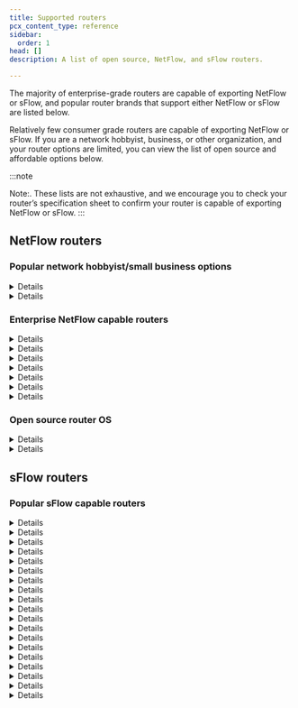 ```yaml
---
title: Supported routers
pcx_content_type: reference
sidebar:
  order: 1
head: []
description: A list of open source, NetFlow, and sFlow routers.

---
```



The majority of enterprise-grade routers are capable of exporting <GlossaryTooltip term="NetFlow">NetFlow</GlossaryTooltip> or <GlossaryTooltip term="sFlow">sFlow</GlossaryTooltip>, and popular router brands that support either NetFlow or sFlow are listed below.

Relatively few consumer grade routers are capable of exporting NetFlow or sFlow. If you are a network hobbyist, business, or other organization, and your router options are limited, you can view the list of open source and affordable options below.

:::note

Note:. These lists are not exhaustive, and we encourage you to check your router’s specification sheet to confirm your router is capable of exporting NetFlow or sFlow.
:::

## NetFlow routers

### Popular network hobbyist/small business options

<Details header="pfSense">

- [pfsense website](https://www.pfsense.org/)
- **Supported hardware model or plugin**: [softflowd](https://docs.netgate.com/pfsense/en/latest/recipes/netflow-with-softflowd.html)

</Details>

<Details header="Ubiquiti">

- [Ubiquiti website](https://www.ui.com/)
- **Supported hardware model or plugin**: UISP EdgeRouter series

</Details>

### Enterprise NetFlow capable routers

<Details header="Barracuda">

- **Supported hardware model or plugin**: CloudGen Firewall, NG Firewall

</Details>

<Details header="Cisco">

- [NetFlow/sFlow Support Matrix](https://community.cisco.com/t5/security-knowledge-base/netflow-support-matrix/ta-p/3644638?attachment-id=203270)
- **Supported hardware model or plugin**: ASR series, Catalyst series, ISR series, Nexus 1000v, Nexus 5000, Nexus 6000, Nexus 7000, Nexus 9000, WLC series, 800 series (not 860)

</Details>

<Details header="Fortinet">

- **Supported hardware model or plugin**: FortiGate series, FortiSwitch series

</Details>

<Details header="Meraki">

- [NetFlow/sFlow Support Matrix (Meraki on page 2)](https://community.cisco.com/t5/security-knowledge-base/netflow-support-matrix/ta-p/3644638?attachment-id=203270)
- **Supported hardware model or plugin**: MX series, Z1 series

</Details>

<Details header="Mikrotik">

- [MikroTik website](https://wiki.mikrotik.com/wiki/Manual:IP/Traffic_Flow)
- **Supported hardware model or plugin**: Router OS v2.9, v3, v4, and later

</Details>

<Details header="Nokia">

- **Supported hardware model or plugin**: 7950 XRS series, 7750 SR series

</Details>

<Details header="Ubiquiti">

- [Ubiquiti website](https://www.ui.com/)
- **Supported hardware model or plugin**: 7950 XRS series, 7750 SR series

</Details>

### Open source router OS

<Details header="pfSense">

- [pfSense website](https://www.pfsense.org/)
- **Supported hardware model or plugin**: [softflowd](https://docs.netgate.com/pfsense/en/latest/recipes/netflow-with-softflowd.html)

</Details>

<Details header="OpenWrt">

- [OpenWrt website](https://openwrt.org/start)
- **Supported hardware model or plugin**: [Table of supported routers](https://openwrt.org/toh/start)<br/> [OpenWrt NetFlow support](https://openwrt.org/packages/pkgdata/softflowd)

</Details>

## sFlow routers

### Popular sFlow capable routers

<Details header="Arista">

- **Supported hardware model or plugin**: 710P series, 720X series, 7010 series, 7020R series, 7050X3 series, 7060X series, 7150 series, 7160 series, 7170 series, 7250X series, 7280R series, 7300 series, 7500R series, 7800R3 series

</Details>

<Details header="Aruba">

- **Supported hardware model or plugin**: 2530 series, 2540 series, 2920 series, 2930F series, 2930M series, 3810 series, 5400R series, 8320 series, 8400 series

</Details>

<Details header="Cisco">

- [NetFlow/sFlow support matrix](https://community.cisco.com/t5/security-knowledge-base/netflow-support-matrix/ta-p/3644638?attachment-id=203270)
- **Supported hardware model or plugin**: 350 series Managed Switches, 350X series Stackable Managed Switches, 550X series Stackable Managed Switches, 8000 series Routers, ASR 9000 series Routers, Catalyst 1000 series, Catalyst 2960-L series, ME 1200 series, NCS 540 series Routers, NCS 5500 series Routers, Nexus 3000 series, Nexus 3100 series, Nexus 3200 series, Nexus 3600 series, Nexus 9200 series, Nexus 9300 series, Nexus 9500 series

</Details>

<Details header="Dell">

- **Supported hardware model or plugin**: Dell Networking N1100 series, Dell Networking N1500 series, Dell Networking N2000 series, Dell Networking N3000 series, Dell Networking N4000 series, Dell Networking C9000 series, Dell Networking S-series 10GbE switches, Dell Networking S-series 1GbE switches, Dell Networking S-series 25/40/50/100GbE switches, Dell Networking Z-series Core and Aggregation switches

</Details>

<Details header="D-Link">

- **Supported hardware model or plugin**: DXS-3400 series, DGS-3120 series, DGS-3630 series, DWS-3160-24TC, DWS-3160-24PC, DWS-4026

</Details>

<Details header="Edge-Core Networks">

- **Supported hardware model or plugin**: AS7700 series, AS5800 series, ECS4660 series, ECS4260 series, ECS4100 series, ECS4200 series, ECS4510 series, ECS3500 series, Open Networking

</Details>

<Details header="Extreme Networks">

- **Supported hardware model or plugin**: X440-G2 series, X450-G2 series, X460-G2 series, X620 series, X670-G2 series, X690 series, X770 series, X870 series, CER 2000 series, MLX series, SLX 9140, SLX 9240, SLX 9540, SLX 9850 series, VDX 6740, VDX 6940, VDX 8770, ERS 4900 series, ERS 5900 series, VSP 4000 series, VSP 8200 series, VSP 8400 series, 200 series, 8000 series

</Details>

<Details header="Fortinet">

- **Supported hardware model or plugin**: FortiGate series, FortiSwitch series

</Details>

<Details header="HPE">

- **Supported hardware model or plugin**: HPE 6600 Switch series, HPE 5900 Switch series, HPE 5700 Switch series, HPE 5500 Switch series, HPE FF 5940 Switch series, HPE FF 5950 Switch series, HPE FF 12900E Switch series

</Details>

<Details header="Hitachi">

- **Supported hardware model or plugin**: Apresia 3400 series, Apresia 5400 series, Apresia 13000 series, Apresia 15000 series, GR4000, GS4000, GS3000

</Details>

<Details header="Huawei">

- **Supported hardware model or plugin**: CloudEngine 5800 series, CloudEngine 6800 series, CloudEngine 7800 series, CloudEngine 8800 series, CloudEngine 12800 series, NetEngine 8000 series, S600-E series, S1720 series, S2700 series, S5700 series, S6720 series, S7700 series, S9700 series, S12700 series

</Details>

<Details header="Juniper">

- **Supported hardware model or plugin**: ACX5000, EX series, MX series, NFX series, OCX1100, PTX1000, PTX10000, QFX series

</Details>

<Details header="NEC">

- **Supported hardware model or plugin**: IP8800/S2500 series, IP8800/S3640 series, IP8800/S3650 series, IP8800/S3660 series, IP8800/S3830 series, IP8800/S4600 series, IP8800/S6300 series, IP8800/S6600 series, IP8800/S6700 series, IP8800/S8308 series, IP8800/S8600 series, IP8800/R8600 series, PF series (ProgrammableFlow)

</Details>

<Details header="Netgear">

- **Supported hardware model or plugin**: M4100 series, M4200 series, M4300 series, M5300 series, M6100 series, M7100 series, M7300 series, XSM7224S Switch series

</Details>

<Details header="Nokia">

- **Supported hardware model or plugin**: Service Router Linux, 7220 Interconnect Router, 7250 Interconnect Router

</Details>

<Details header="Nvidia">

- **Supported hardware model or plugin**: Cumulus Linux, NVIDIA Linux Switch, NVIDIA Onyx, SN2000 Open Ethernet Switches, SN3000 Open Ethernet Switches, SN4000 Open Ethernet Switches

</Details>

<Details header="Quanta Computer">

- **Supported hardware model or plugin**: T1000 series, T3000 series, T5000 series, T7000 series

</Details>

<Details header="ZTE">

- **Supported hardware model or plugin**: ZXR10 2900E series, ZXR10 3900E series, ZXR10 5200 series, ZXR10 5900E series

</Details>

<Details header="ZyXEL">

- **Supported hardware model or plugin**: MGS3520 series, XGS1900 series, XGS2210 series, XGS3700 series, XGS4600 series, XGS4700 series

</Details>